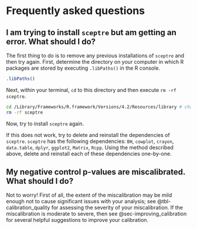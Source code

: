 ```{=html}
<script>
   if (new URLSearchParams(window.location.search).get('iframe') === 'true') {
       document.body.setAttribute('data-iframe', 'true');
   }
</script>
```

# Frequently asked questions {#sec-faq}

##  I am trying to install `sceptre` but am getting an error. What should I do?

The first thing to do is to remove any previous installations of `sceptre` and then try again. First, determine the directory on your computer in which R packages are stored by executing `.libPaths()` in the R console.

```r
.libPaths()
```

Next, within your terminal, `cd` to this directory and then execute `rm -rf sceptre`.

```.bash
cd /Library/Frameworks/R.framework/Versions/4.2/Resources/library # change me!
rm -rf sceptre
```

Now, try to install `sceptre` again.

If this does not work, try to delete and reinstall the dependencies of `sceptre`. `sceptre` has the following dependencies: `BH`, `cowplot`, `crayon`, `data.table`, `dplyr`, `ggplot2`, `Matrix`, `Rcpp`. Using the method described above, delete and reinstall each of these dependencies one-by-one.

##  My negative control p-values are miscalibrated. What should I do?

Not to worry! First of all, the extent of the miscalibration may be mild enough not to cause significant issues with your analysis; see @tbl-calibration_quality for assessing the severity of your miscalibration. If the miscalibration is moderate to severe, then see @sec-improving_calibration for several helpful suggestions to improve your calibration.
